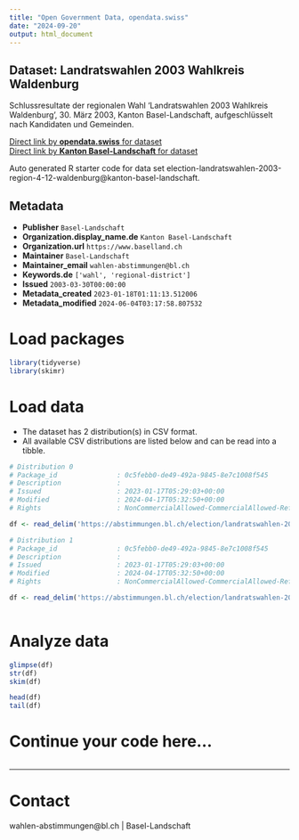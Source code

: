 ```yaml
---
title: "Open Government Data, opendata.swiss"
date: "2024-09-20"
output: html_document
---
```


## Dataset: Landratswahlen 2003 Wahlkreis Waldenburg

Schlussresultate der regionalen Wahl 'Landratswahlen 2003 Wahlkreis Waldenburg', 30. März 2003, Kanton Basel-Landschaft, aufgeschlüsselt nach Kandidaten und Gemeinden.

[Direct link by **opendata.swiss** for dataset](https://opendata.swiss/de/dataset/landratswahlen-2003-wahlkreis-waldenburg)<br>
[Direct link by **Kanton Basel-Landschaft** for dataset](https://abstimmungen.bl.ch/election/landratswahlen-2003-region-4-12-waldenburg/data)

Auto generated R starter code for data set election-landratswahlen-2003-region-4-12-waldenburg@kanton-basel-landschaft.

## Metadata

- **Publisher** `Basel-Landschaft`
- **Organization.display_name.de** `Kanton Basel-Landschaft`
- **Organization.url** `https://www.baselland.ch`
- **Maintainer** `Basel-Landschaft`
- **Maintainer_email** `wahlen-abstimmungen@bl.ch`
- **Keywords.de** `['wahl', 'regional-district']`
- **Issued** `2003-03-30T00:00:00`
- **Metadata_created** `2023-01-18T01:11:13.512006`
- **Metadata_modified** `2024-06-04T03:17:58.807532`


# Load packages

```r

library(tidyverse)
library(skimr)

```

# Load data

-   The dataset has 2 distribution(s) in CSV format.
-   All available CSV distributions are listed below and can be read into a tibble.

```r

# Distribution 0
# Package_id               : 0c5febb0-de49-492a-9845-8e7c1008f545
# Description              : 
# Issued                   : 2023-01-17T05:29:03+00:00
# Modified                 : 2024-04-17T05:32:50+00:00
# Rights                   : NonCommercialAllowed-CommercialAllowed-ReferenceRequired

df <- read_delim('https://abstimmungen.bl.ch/election/landratswahlen-2003-region-4-12-waldenburg/data-parties-csv')

# Distribution 1
# Package_id               : 0c5febb0-de49-492a-9845-8e7c1008f545
# Description              : 
# Issued                   : 2023-01-17T05:29:03+00:00
# Modified                 : 2024-04-17T05:32:50+00:00
# Rights                   : NonCommercialAllowed-CommercialAllowed-ReferenceRequired

df <- read_delim('https://abstimmungen.bl.ch/election/landratswahlen-2003-region-4-12-waldenburg/data-csv')



```

# Analyze data

```r

glimpse(df)
str(df)
skim(df)

head(df)
tail(df)

```

# Continue your code here...

```r

```

------------------------------------------------------------------------

# Contact

wahlen-abstimmungen@bl.ch | Basel-Landschaft
